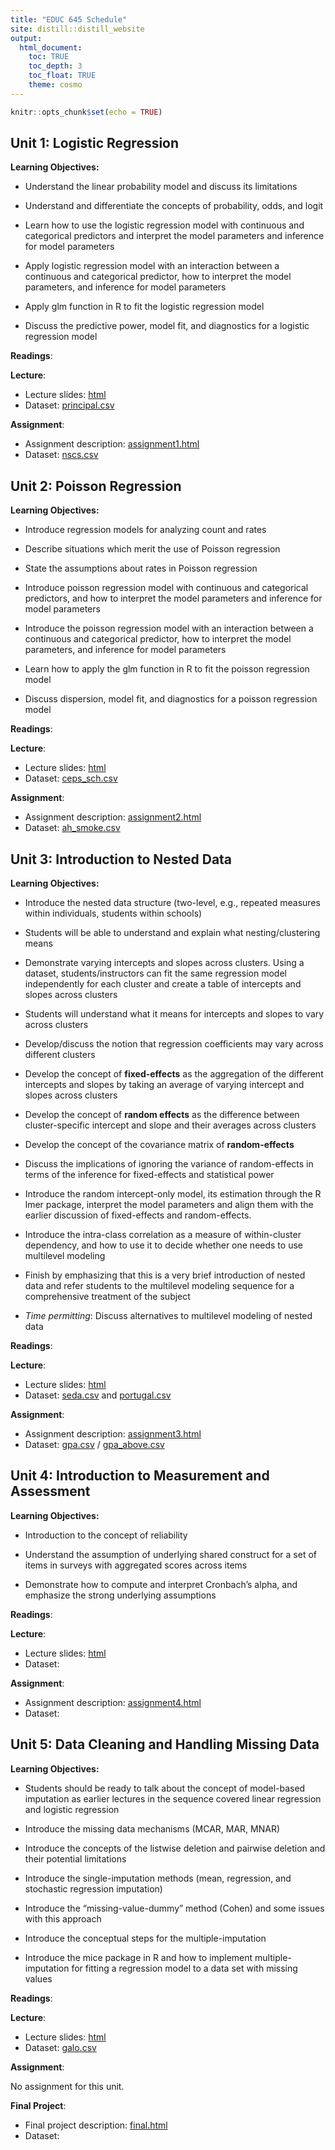 ```yaml
---
title: "EDUC 645 Schedule"
site: distill::distill_website
output:
  html_document:
    toc: TRUE
    toc_depth: 3
    toc_float: TRUE
    theme: cosmo
---
```


```r
knitr::opts_chunk$set(echo = TRUE)
```


## Unit 1: Logistic Regression

**Learning Objectives:** 

- Understand the linear probability model and discuss its limitations

- Understand and differentiate the concepts of probability, odds, and logit

- Learn how to use the logistic regression model with continuous and categorical predictors and interpret the model parameters and inference for model parameters

- Apply logistic regression model with an interaction between a continuous and categorical predictor, how to interpret the model parameters, and inference for model parameters

- Apply glm function in R to fit the logistic regression model

- Discuss the predictive power, model fit, and diagnostics for a logistic regression model

**Readings**: 

**Lecture**:

 * Lecture slides: [html](./slides/EDUC645_log_regression.html)
 * Dataset: [principal.csv](./data/principal.csv)

**Assignment**:

 * Assignment description: [assignment1.html](./assignments/assignment1.html)
 * Dataset: [nscs.csv](./data/nscs.csv)

## Unit 2: Poisson Regression

**Learning Objectives:** 

- Introduce regression models for analyzing count and rates

-	Describe situations which merit the use of Poisson regression

-	State the assumptions about rates in Poisson regression

- Introduce poisson regression model with continuous and categorical predictors, and how to interpret the model parameters and inference for model parameters

- Introduce the poisson regression model with an interaction between a continuous and categorical predictor, how to interpret the model parameters, and inference for model parameters

- Learn how to apply the glm function in R to fit the poisson regression model

- Discuss dispersion, model fit, and diagnostics for a poisson regression model

**Readings**: 

**Lecture**:

 * Lecture slides: [html](./slides/EDUC645_poisson_regression.html)
 * Dataset: [ceps_sch.csv](./data/ceps_sch.csv)

**Assignment**:

 * Assignment description: [assignment2.html](./assignments/assignment2.html)
 * Dataset: [ah_smoke.csv](./data/ah_smoke.csv)


## Unit 3: Introduction to Nested Data

**Learning Objectives:** 

- Introduce the nested data structure (two-level, e.g., repeated measures within individuals, students within schools)

- Students will be able to understand and explain what nesting/clustering means

- Demonstrate varying intercepts and slopes across clusters. Using a dataset, students/instructors can fit the same regression model independently for each cluster and create a table of intercepts and slopes across clusters

- Students will understand what it means for intercepts and slopes to vary across clusters

- Develop/discuss the notion that regression coefficients may vary across different clusters

- Develop the concept of **fixed-effects** as the aggregation of the different intercepts and slopes by taking an average of varying intercept and slopes across clusters

- Develop the concept of **random effects** as the difference between cluster-specific intercept and slope and their averages across clusters

- Develop the concept of the covariance matrix of **random-effects**

- Discuss the implications of ignoring the variance of random-effects in terms of the inference for fixed-effects and statistical power

- Introduce the random intercept-only model, its estimation through the R lmer package, interpret the model parameters and align them with the earlier discussion of fixed-effects
and random-effects.

- Introduce the intra-class correlation as a measure of within-cluster dependency, and how to use it to decide whether one needs to use multilevel modeling

- Finish by emphasizing that this is a very brief introduction of nested data and refer students to the multilevel modeling sequence for a comprehensive treatment of the
subject

- *Time permitting*: Discuss alternatives to multilevel modeling of nested data

**Readings**: 

**Lecture**:

 * Lecture slides: [html](./slides/EDUC645_nested_data.html)
 * Dataset: [seda.csv](./data/seda.csv) and [portugal.csv](./data/portugal.csv)

**Assignment**:

 * Assignment description: [assignment3.html](./assignments/assignment3.html)
 * Dataset: [gpa.csv](./data/gpa.csv) / [gpa_above.csv](./data/gpa_above.csv)


## Unit 4: Introduction to Measurement and Assessment

**Learning Objectives:** 

- Introduction to the concept of reliability

- Understand the assumption of underlying shared construct for a set of items in surveys with aggregated scores across items

- Demonstrate how to compute and interpret Cronbach's alpha, and emphasize the strong underlying assumptions

**Readings**: 

**Lecture**:

 * Lecture slides: [html](./slides/EDUC645_measure_assess.html)
 * Dataset:
 
**Assignment**:

 * Assignment description: [assignment4.html](./assignments/assignment4.html)
 * Dataset: 

## Unit 5: Data Cleaning and Handling Missing Data

**Learning Objectives:** 

- Students should be ready to talk about the concept of model-based imputation as earlier lectures in the sequence covered linear regression and logistic regression

- Introduce the missing data mechanisms (MCAR, MAR, MNAR)

- Introduce the concepts of the listwise deletion and pairwise deletion and their potential limitations

- Introduce the single-imputation methods (mean, regression, and stochastic regression imputation)

- Introduce the "missing-value-dummy" method (Cohen) and some issues with this approach

- Introduce the conceptual steps for the multiple-imputation

- Introduce the mice package in R and how to implement multiple-imputation for fitting a regression model to a data set with missing values


**Readings**: 

**Lecture**:

 * Lecture slides: [html](./slides/EDUC645_cleaning_missing.html)
 * Dataset: [galo.csv](./data/galo.csv)
 
**Assignment**:

No assignment for this unit.

**Final Project**:

 * Final project description: [final.html](./assignments/final.html)
 * Dataset: 

